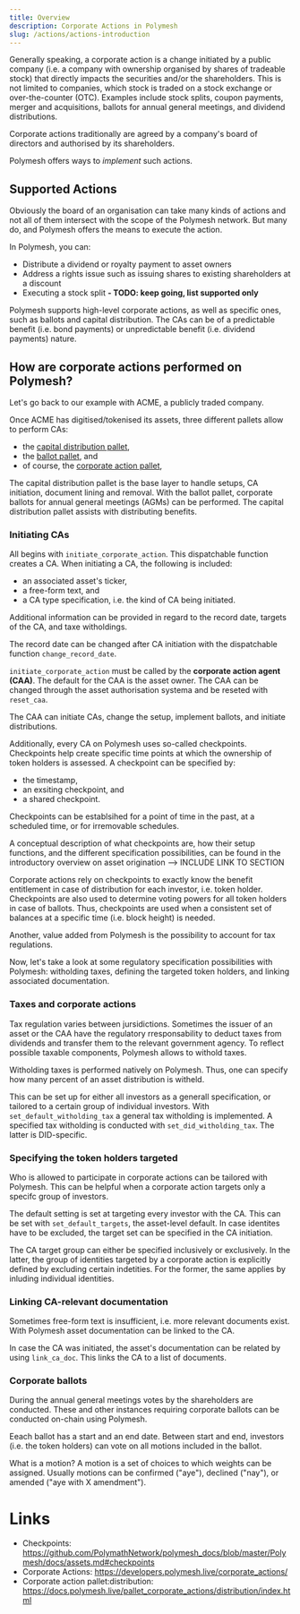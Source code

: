 ```yaml
---
title: Overview
description: Corporate Actions in Polymesh
slug: /actions/actions-introduction
---
```


Generally speaking, a corporate action is a change initiated by a public company (i.e. a company with ownership organised by shares of tradeable stock) that directly impacts the securities and/or the shareholders. This is not limited to companies, which stock is traded on a stock exchange or over-the-counter (OTC). Examples include stock splits, coupon payments, merger and acquisitions, ballots for annual general meetings, and dividend distributions.

Corporate actions traditionally are agreed by a company's board of directors and authorised by its shareholders.

Polymesh offers ways to _implement_ such actions.

## Supported Actions

Obviously the board of an organisation can take many kinds of actions and not all of them intersect with the scope of the Polymesh network. But many do, and Polymesh offers the means to execute the action. 

In Polymesh, you can:

- Distribute a dividend or royalty payment to asset owners
- Address a rights issue such as issuing shares to existing shareholders at a discount
- Executing a stock split
**- TODO: keep going, list supported only**

Polymesh supports high-level corporate actions, as well as specific ones, such as ballots and capital distribution. The CAs can be of a predictable benefit (i.e. bond payments) or unpredictable benefit (i.e. dividend payments) nature.

## How are corporate actions performed on Polymesh?

Let's go back to our example with ACME, a publicly traded company.

Once ACME has digitised/tokenised its assets, three different pallets allow to perform CAs:

* the [capital distribution pallet](https://docs.polymesh.live/pallet_corporate_actions/distribution/index.html),
* the [ballot pallet](https://docs.polymesh.live/pallet_corporate_actions/ballot/index.html), and
* of course, the [corporate action pallet](https://docs.polymesh.live/pallet_corporate_actions/index.html),

The capital distribution pallet is the base layer to handle setups, CA initiation, document lining and removal. With the ballot pallet, corporate ballots for annual general meetings (AGMs) can be performed. The capital distribution pallet assists with distributing benefits.

### Initiating CAs

All begins with ```initiate_corporate_action```. This dispatchable function creates a CA. When initiating a CA, the following is included:

* an associated asset's ticker,
* a free-form text, and
* a CA type specification, i.e. the kind of CA being initiated.

Additional information can be provided in regard to the record date, targets of the CA, and taxe witholdings.

<HighlightBox type="info">

The record date can be changed after CA initiation with the dispatchable function ```change_record_date```.

</HighlightBox>

```initiate_corporate_action``` must be called by the **corporate action agent (CAA)**. The default for the CAA is the asset owner. The CAA can be changed through the asset authorisation systema and be reseted with ```reset_caa```.

The CAA can initiate CAs, change the setup, implement ballots, and initiate distributions.

Additionally, every CA on Polymesh uses so-called checkpoints. Checkpoints help create specific time points at which the ownership of token holders is assessed. A checkpoint can be specified by:

* the timestamp,
* an exsiting checkpoint, and
* a shared checkpoint.

Checkpoints can be establsihed for a point of time in the past, at a scheduled time, or for irremovable schedules.

<HighlightBox type="tip">

A conceptual description of what checkpoints are, how their setup functions, and the different specification possibilities, can be found in the introductory overview on asset origination --> INCLUDE LINK TO SECTION

</HighlightBox>

Corporate actions rely on checkpoints to exactly know the benefit entitlement in case of distribution for each investor, i.e. token holder. Checkpoints are also used to determine voting powers for all token holders in case of ballots. Thus, checkpoints are used when a consistent set of balances at a specific time (i.e. block height) is needed.

Another, value added from Polymesh is the possibility to account for tax regulations.

Now, let's take a look at some regulatory specification possibilities with Polymesh: witholding taxes, defining the targeted token holders, and linking associated documentation.

### Taxes and corporate actions

Tax regulation varies between jursidictions. Sometimes the issuer of an asset or the CAA have the regulatory rresponsability to deduct taxes from dividends and transfer them to the relevant government agency. To reflect possible taxable components, Polymesh allows to withold taxes.

Witholding taxes is performed natively on Polymesh. Thus, one can specify how many percent of an asset distribution is witheld.

This can be set up for either all investors as a generall specification, or tailored to a certain group of individual investors. With ```set_default_witholding_tax``` a general tax witholding is implemented. A specified tax witholding is conducted with ```set_did_witholding_tax```. The latter is DID-specific.

### Specifying the token holders targeted

Who is allowed to participate in corporate actions can be tailored with Polymesh. This can be helpful when a corporate action targets only a specifc group of investors.

The default setting is set at targeting every investor with the CA. This can be set with ```set_default_targets```, the asset-level default. In case identites have to be excluded, the target set can be specified in the CA initiation.

The CA target group can either be specified inclusively or exclusively. In the latter, the group of identities targeted by a corporate action is explicitly defined by excluding certain indetities. For the former, the same applies by inluding individual identities.

### Linking CA-relevant documentation

Sometimes free-form text is insufficient, i.e. more relevant documents exist. With Polymesh asset documentation can be linked to the CA.

In case the CA was initiated, the asset's documentation can be related by using ```link_ca_doc```. This links the CA to a list of documents.

### Corporate ballots

During the annual general meetings votes by the shareholders are conducted. These and other instances requiring corporate ballots can be conducted on-chain using Polymesh.

Eeach ballot has a start and an end date. Between start and end, investors (i.e. the token holders) can vote on all motions included in the ballot.

What is a motion? A motion is a set of choices to which weights can be assigned. Usually motions can be confirmed ("aye"), declined ("nay"), or amended ("aye with X amendment"). 



# Links

* Checkpoints: https://github.com/PolymathNetwork/polymesh_docs/blob/master/Polymesh/docs/assets.md#checkpoints 
* Corporate Actions: https://developers.polymesh.live/corporate_actions/ 
* Corporate action pallet:distribution: https://docs.polymesh.live/pallet_corporate_actions/distribution/index.html 

